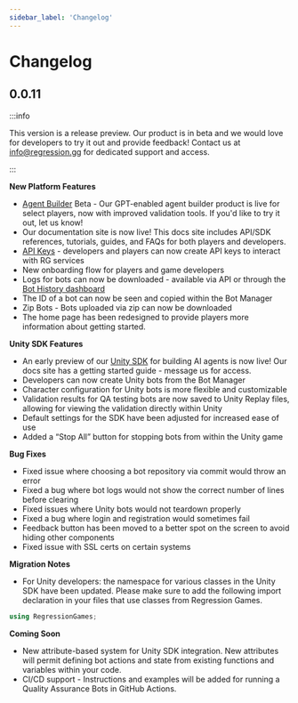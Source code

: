 ```yaml
---
sidebar_label: 'Changelog'
---
```


# Changelog

## 0.0.11

:::info

This version is a release preview. Our product is in beta and we would love for developers to try it out and provide feedback! Contact
us at info@regression.gg for dedicated support and access.

:::

**New Platform Features**

- [Agent Builder](/players/creating-bots/agent-builder) Beta - Our GPT-enabled agent builder product is live for select players, now with improved validation tools. If you&apos;d like to try it out, let us know!
- Our documentation site is now live! This docs site includes API/SDK references, tutorials, guides, and FAQs for both players and developers.
- [API Keys](/studios/api_reference/authentication) - developers and players can now create API keys to interact with RG services
- New onboarding flow for players and game developers
- Logs for bots can now be downloaded - available via API or through the [Bot History dashboard](/studios/unity/unity-sdk/in-editor-replay)
- The ID of a bot can now be seen and copied within the Bot Manager
- Zip Bots - Bots uploaded via zip can now be downloaded
- The home page has been redesigned to provide players more information about getting started.

**Unity SDK Features**

- An early preview of our [Unity SDK](/studios/unity/unity-sdk/overview) for building AI agents is now live! Our docs site has a getting started guide - message us for access.
- Developers can now create Unity bots from the Bot Manager
- Character configuration for Unity bots is more flexible and customizable
- Validation results for QA testing bots are now saved to Unity Replay files, allowing for viewing the validation directly within Unity
- Default settings for the SDK have been adjusted for increased ease of use
- Added a “Stop All” button for stopping bots from within the Unity game

**Bug Fixes**

- Fixed issue where choosing a bot repository via commit would throw an error
- Fixed a bug where bot logs would not show the correct number of lines before clearing
- Fixed issues where Unity bots would not teardown properly
- Fixed a bug where login and registration would sometimes fail
- Feedback button has been moved to a better spot on the screen to avoid hiding other components
- Fixed issue with SSL certs on certain systems

**Migration Notes**

- For Unity developers: the namespace for various classes in the Unity SDK have been updated. Please make sure to add the following import declaration
  in your files that use classes from Regression Games.

```csharp
using RegressionGames;
```

**Coming Soon**

- New attribute-based system for Unity SDK integration. New attributes will permit defining bot actions and state from existing functions and variables within your code.
- CI/CD support - Instructions and examples will be added for running a Quality Assurance Bots in GitHub Actions.
